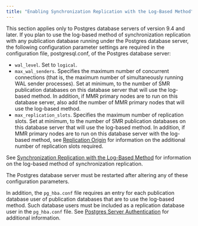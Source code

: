```yaml
---
title: "Enabling Synchronization Replication with the Log-Based Method"
---
```


<div id="enable_sync_replication_with_log-based_method" class="registered_link"></div>

This section applies only to Postgres database servers of version 9.4 and later. If you plan to use the log-based method of synchronization replication with any publication database running under the Postgres database server, the following configuration parameter settings are required in the configuration file, postgresql.conf, of the Postgres database server:

-   `wal_level`. Set to `logical`.
-   `max_wal_senders`. Specifies the maximum number of concurrent connections (that is, the maximum number of simultaneously running WAL sender processes). Set at minimum, to the number of SMR publication databases on this database server that will use the log-based method. In addition, if MMR primary nodes are to run on this database server, also add the number of MMR primary nodes that will use the log-based method.
-   `max_replication_slots`. Specifies the maximum number of replication slots. Set at minimum, to the number of SMR publication databases on this database server that will use the log-based method. In addition, if MMR primary nodes are to run on this database server with the log-based method, see [Replication Origin](../../02_overview/02_replication_concepts_and_definitions/10_sync_replication_log_based/04_replication_origin/#replication_origin) for information on the additional number of replication slots required.

See [Synchronization Replication with the Log-Based Method](../../02_overview/02_replication_concepts_and_definitions/10_sync_replication_log_based/#sync_replication_log_based) for information on the log-based method of synchronization replication.

The Postgres database server must be restarted after altering any of these configuration parameters.

In addition, the `pg_hba.conf` file requires an entry for each publication database user of publication databases that are to use the log-based method. Such database users must be included as a replication database user in the `pg_hba.conf` file. See [Postgres Server Authentication](06_verifying_host_accessibility/#postgres_server_auth) for additional information.

